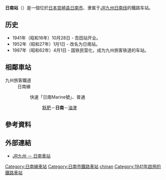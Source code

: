 {{Otheruses|subject=日本宮崎縣日南市、隸屬於JR九州日南線的車站|other=台灣臺中市隸屬於臺鐵海岸線的同名鐵路車站|日南車站 (台灣)}}
{{NoteTA|1 = zh:日南車站; zh-cn:日南站; zh-tw:日南車站; zh-hk:日南站; }}
{{日本車站資訊
|公司色     = red
|文字色     = 
|站名       = 日南
|圖片       = Nichinan Station.JPG
|pxl       = 
|圖片說明   = 站舍（2005年3月）
|日文原名   = 日南
|平假名   = にちなん
|羅馬拼音   = Nichinan
|電報略號   = ニナ
|車站編號     = 
|所屬公司 = [[九州旅客鐵道|九州旅客鐵道]]（JR九州）
|所屬路線   = [[日南線|日南線]]
|距離     = 
|起點站     = 
|所在地     = [[宮崎縣|宮崎縣]][[日南市|日南市]]中央通一丁目4-17<ref name="zeneki44">{{Cite book |title =週刊 JR全駅・全車両基地 |publisher = [[朝日新聞出版|朝日新聞出版]] |series=週刊朝日百科 |volume  =44号 宮崎駅・都城駅・志布志駅ほか80駅 |date =2013-06-23 |page =25 }}</ref><ref name="委託">{{Cite web|url=http://jrte.co.jp/branch/kagoshima.html |title=鹿児島支店内各駅 |accessdate=2016-09-25 |publisher=[[JR九州鉄道営業|JR九州鉄道営業]] |archiveurl=https://web.archive.org/web/20141113120525/http://jrte.co.jp/branch/kagoshima.html |archivedate=2014-11-13 |deadurl=yes }}</ref>
|車站構造     = [[地面車站|地面車站]]
|月台配置     = 2面3線<ref name="zeneki44"/>
|啟用年月日 = 1941年（[[昭和|昭和]]16年）10月28日<ref name="zeneki44"/>
|廢站年月日 = 
|乘客人數   = 240
|上下車人次   = 
|統計年度   = 2012年
|轉車       = 
|備註       = 簡易委託站<br/>* 原稱「吾田站」，1952年改為現稱<ref name="zeneki44"/>。
|adjacent = {{Adjacent stations|system=九州旅客鐵道|line=日南線|left=飫肥|right=油津|note-left=4.0km|note-mid=距離[[南宮崎站|南宮崎]]43.8km|note-right=2.2km}}
}}

'''日南站'''（{{jpn|j=日南駅|hg=にちなんえき|rm=Nichinan eki|f=y}}）是一個位於[[日本|日本]][[宫崎县|宫崎县]][[日南市|日南市]]、隶属于[[JR九州|JR九州]][[日南线|日南线]]的鐵路车站。
 
==历史==

*1941年（昭和16年）10月28日 - 吾田站开业。
*1952年（昭和27年）1月1日 - 改名为日南站。
*1987年（昭和62年）4月1日 - 国铁民营化，成为九州旅客铁道的车站。
== 相鄰車站 ==
; 九州旅客鐵道
: 日南線
:: {{color|gold|■}}快速「日南Marine號」、{{Color|black|■}}普通
::: [[飫肥站|飫肥]]－'''日南'''－[[油津站|油津]]

==參考資料==
{{reflist}}

==外部連結==
* [http://www.jrkyushu.co.jp/railway/station/1191762_1601.html JR九州 － 日南車站] {{Wayback|url=http://www.jrkyushu.co.jp/railway/station/1191762_1601.html |date=20180928042132 }}{{ja}}

{{日南線}}

{{DEFAULTSORT:Nichinan}}
[[Category:日南線車站|Category:日南線車站]]
[[Category:日南市鐵路車站|Category:日南市鐵路車站]]
[[Category:日本鐵路車站_Ni|chinan]]
[[Category:1941年啟用的鐵路車站|Category:1941年啟用的鐵路車站]]


{{japan-rail-stub}}
{{鐵路車站小作品}}